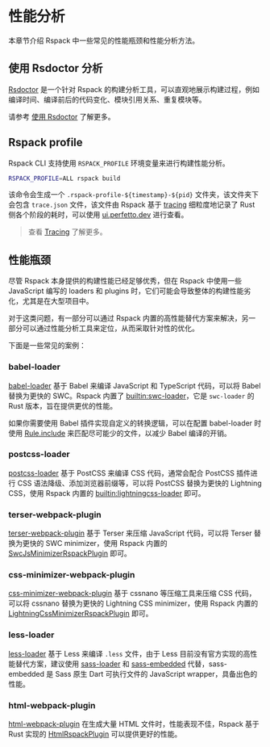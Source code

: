
# 性能分析

本章节介绍 Rspack 中一些常见的性能瓶颈和性能分析方法。

## 使用 Rsdoctor 分析

[Rsdoctor](https://rsdoctor.rs/) 是一个针对 Rspack 的构建分析工具，可以直观地展示构建过程，例如编译时间、编译前后的代码变化、模块引用关系、重复模块等。

请参考 [使用 Rsdoctor](/guide/optimization/use-rsdoctor) 了解更多。

## Rspack profile

Rspack CLI 支持使用 `RSPACK_PROFILE` 环境变量来进行构建性能分析。

```sh
RSPACK_PROFILE=ALL rspack build
```

该命令会生成一个 `.rspack-profile-${timestamp}-${pid}` 文件夹，该文件夹下会包含 `trace.json` 文件，该文件由 Rspack 基于 [tracing](https://github.com/tokio-rs/tracing) 细粒度地记录了 Rust 侧各个阶段的耗时，可以使用 [ui.perfetto.dev](https://ui.perfetto.dev/) 进行查看。

> 查看 [Tracing](/contribute/development/tracing) 了解更多。

## 性能瓶颈

尽管 Rspack 本身提供的构建性能已经足够优秀，但在 Rspack 中使用一些 JavaScript 编写的 loaders 和 plugins 时，它们可能会导致整体的构建性能劣化，尤其是在大型项目中。

对于这类问题，有一部分可以通过 Rspack 内置的高性能替代方案来解决，另一部分可以通过性能分析工具来定位，从而采取针对性的优化。

下面是一些常见的案例：

### babel-loader

[babel-loader](https://github.com/babel/babel-loader) 基于 Babel 来编译 JavaScript 和 TypeScript 代码，可以将 Babel 替换为更快的 SWC。Rspack 内置了 [builtin:swc-loader](/guide/features/builtin-swc-loader)，它是 `swc-loader` 的 Rust 版本，旨在提供更优的性能。

如果你需要使用 Babel 插件实现自定义的转换逻辑，可以在配置 babel-loader 时使用 [Rule.include](/config/module#ruleinclude) 来匹配尽可能少的文件，以减少 Babel 编译的开销。

### postcss-loader

[postcss-loader](https://github.com/postcss/postcss-loader) 基于 PostCSS 来编译 CSS 代码，通常会配合 PostCSS 插件进行 CSS 语法降级、添加浏览器前缀等，可以将 PostCSS 替换为更快的 Lightning CSS，使用 Rspack 内置的 [builtin:lightningcss-loader](/guide/features/builtin-lightningcss-loader) 即可。

### terser-webpack-plugin

[terser-webpack-plugin](https://github.com/webpack-contrib/terser-webpack-plugin) 基于 Terser 来压缩 JavaScript 代码，可以将 Terser 替换为更快的 SWC minimizer，使用 Rspack 内置的 [SwcJsMinimizerRspackPlugin](/plugins/rspack/swc-js-minimizer-rspack-plugin) 即可。

### css-minimizer-webpack-plugin

[css-minimizer-webpack-plugin](https://github.com/webpack-contrib/css-minimizer-webpack-plugin) 基于 cssnano 等压缩工具来压缩 CSS 代码，可以将 cssnano 替换为更快的 Lightning CSS minimizer，使用 Rspack 内置的 [LightningCssMinimizerRspackPlugin](/plugins/rspack/lightning-css-minimizer-rspack-plugin) 即可。

### less-loader

[less-loader](https://github.com/webpack-contrib/less-loader) 基于 Less 来编译 `.less` 文件，由于 Less 目前没有官方实现的高性能替代方案，建议使用 [sass-loader](https://github.com/webpack-contrib/sass-loader) 和 [sass-embedded](https://www.npmjs.com/package/sass-embedded) 代替，sass-embedded 是 Sass 原生 Dart 可执行文件的 JavaScript wrapper，具备出色的性能。

### html-webpack-plugin

[html-webpack-plugin](https://github.com/jantimon/html-webpack-plugin) 在生成大量 HTML 文件时，性能表现不佳，Rspack 基于 Rust 实现的 [HtmlRspackPlugin](/plugins/rspack/html-rspack-plugin) 可以提供更好的性能。
